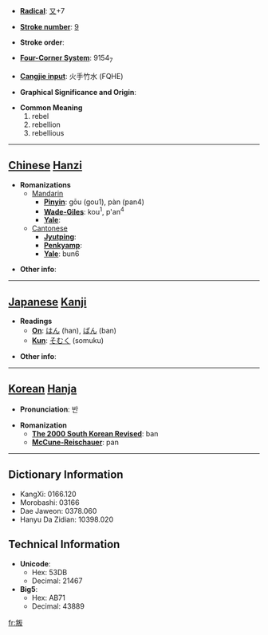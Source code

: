 * '''[[Wiktionary:Chinese radical index| Radical]]''': [[Wiktionary:Chinese radical index 又|又]]+7

* '''[[Wiktionary:Chinese total strokes index|Stroke number]]''': [[Wiktionary:Chinese total strokes index 9|9]]

* '''Stroke order''': 

* '''[[Wiktionary:Chinese four corner index|Four-Corner System]]''': 9154<sub>7</sub>

* '''[[Wiktionary:Chinese Cangjie index|Cangjie input]]''': 火手竹水 (FQHE)

* '''Graphical Significance and Origin''': 

* '''Common Meaning'''
*#rebel
*# rebellion
*# rebellious


----

== [[Chinese]] [[Hanzi]] ==

* '''Romanizations'''
** [[Mandarin]]
*** '''[[Pinyin]]''': gōu (gou1), pàn (pan4)
*** '''[[Wade-Giles]]''': kou<sup>1</sup>, p'an<sup>4</sup>
*** '''[[Yale]]''': 
**[[Cantonese]]
***'''[[Jyutping]]''':
***'''[[Penkyamp]]''': 
***'''[[Yale]]''': bun6

* '''Other info''': 

----

== [[Japanese]] [[Kanji]] ==

* '''Readings'''
** '''[[On]]''': [[はん]] (han), [[ばん]] (ban)
** '''[[Kun]]''': [[そむく]] (somuku)

* '''Other info''':  

----

== [[Korean]] [[Hanja]] ==

* '''Pronunciation''': 반

* '''Romanization'''
** '''[[The 2000 South Korean Revised Romanization|The 2000 South Korean Revised]]''': ban
** '''[[McCune-Reischauer]]''': pan

----

== Dictionary Information ==

* KangXi: 0166.120
* Morobashi: 03166
* Dae Jaweon: 0378.060
* Hanyu Da Zidian: 10398.020

== Technical Information ==

* '''Unicode''':
** Hex: 53DB
** Decimal: 21467
* '''Big5''':
** Hex: AB71
** Decimal: 43889

[[fr:叛]]